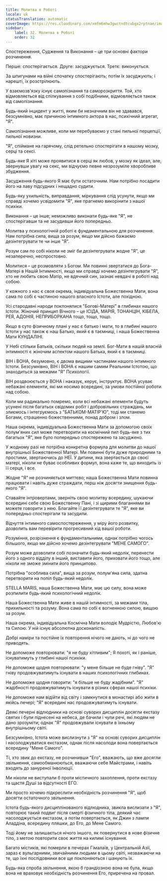 ```yaml
---
title: Молитва в Роботі
locale: uk
statusTranslation: automatic
coverImage: https://res.cloudinary.com/xmfm6mhw3gwctndtcubgx2rptnae/image/upload/v1740468922/small_cover_tratado_de_psicologia_revolucionaria_a4c0dca4e0.webp
sidebar:
    label: 32. Молитва в Роботі
    order: 32
---
```

Спостереження, Судження та Виконання – це три основні фактори розчинення.

Перше: спостерігається. Друге: засуджується. Третє: виконується.

За шпигунами на війні спочатку спостерігають; потім їх засуджують; і нарешті, їх розстрілюють.

У взаємозв'язку існує самопізнання та саморозкриття. Той, хто відмовляється від спілкування з собі подібними, відмовляється також від самопізнання.

Будь-який інцидент у житті, яким би незначним він не здавався, безсумнівно, має причиною інтимного актора в нас, психічний агрегат, "Я".

Самопізнання можливе, коли ми перебуваємо у стані пильної перцепції, пильної новизни.

"Я", спіймане на гарячому, слід ретельно спостерігати в нашому мозку, серці та сексі.

Будь-яке Я хіті може проявитися в серці як любов, у мозку як ідеал, але, звернувши увагу на секс, ми відчуємо певне незрозуміле хворобливе збудження.

Засудження будь-якого Я має бути остаточним. Нам потрібно посадити його на лаву підсудних і нещадно судити.

Будь-яку ухильність, виправдання, міркування слід усунути, якщо ми справді хочемо усвідомити "Я", яке прагнемо викорінити з нашої психіки.

Виконання – це інше; неможливо виконати будь-яке "Я", не спостерігавши та не засудивши його попередньо.

Молитва у психологічній роботі є фундаментальною для розчинення. Нам потрібна сила, вища за розум, якщо ми дійсно бажаємо дезінтегрувати те чи інше "Я".

Розум сам по собі ніколи не зміг би дезінтегрувати жодне "Я", це незаперечно, неспростовно.

Молитися – це розмовляти з Богом. Ми повинні звертатися до Бога-Матері в Нашій Інтимності, якщо ми справді хочемо дезінтегрувати "Я", хто не любить свою Матір, не вдячний син, зазнає невдачі в роботі над собою.

У кожного з нас є своя окрема, індивідуальна Божественна Мати, вона сама по собі є частиною нашого власного Істоти, але похідною.

Усі стародавні народи поклонялися "Богові-Матері" в глибинах нашого Істоти. Жіночий принцип Вічного – це ІСІДА, МАРІЯ, ТОНАНЦІН, КІБЕЛА, РЕЯ, АДОНІЯ, НЕПРИБОРКАНА тощо, тощо, тощо.

Якщо в суто фізичному плані у нас є батько і мати, то в глибині нашого Істоти у нас також є наш Батько, який є в таємниці, і наша Божественна Мати КУНДАЛІНІ.

У Небі стільки Батьків, скільки людей на землі. Бог-Мати в нашій власній інтимності є жіночим аспектом нашого Батька, який є в таємниці.

ВІН і ВОНА, безумовно, є двома вищими частинами нашого інтимного Істоти. Безсумнівно, ВІН і ВОНА є нашим самим Реальним Істотою, що знаходиться за межами "Я" Психології.

ВІН роздвоюється у ВОНА і наказує, керує, інструктує. ВОНА усуває небажані елементи, які ми носимо всередині, за умови постійної роботи над собою.

Коли ми радикально помремо, коли всі небажані елементи будуть усунені після багатьох свідомих робіт і добровільних страждань, ми злиємось і інтегруємось з "БАТЬКОМ-МАТІР'Ю", тоді ми станемо Богами, страшенно божественними, понад добром і злом.

Наша окрема, індивідуальна Божественна Мати за допомогою своїх полум'яних сил може перетворити на космічний пил будь-яке з тих багатьох "Я", яке було попередньо спостережено та засуджено.

У жодному разі не потрібна конкретна формула для молитви до нашої внутрішньої Божественної Матері. Ми повинні бути дуже природними та простими, звертаючись до НЕЇ. У дитини, яка звертається до своєї матері, ніколи не буває особливих формул, вона каже те, що виходить із її серця, і все.

Жодне "Я" не розчиняється миттєво; наша Божественна Мати повинна працювати і навіть дуже страждати, перш ніж досягти знищення будь-якого "Я".

Ставайте інтровертами, зверніть свою молитву всередину, шукаючи всередині себе свою Божественну Пані, і зі щирими благаннями ви можете говорити з нею. Благайте її дезінтегрувати те "Я", яке ви попередньо спостерігали та засудили.

Відчуття інтимного самоспостереження, у міру його розвитку, дозволить вам перевірити прогресивний хід вашої роботи.

Розуміння, розрізнення є фундаментальними, однак потрібно чогось більшого, якщо ми дійсно хочемо дезінтегрувати "МЕНЕ САМОГО".

Розум може дозволити собі позначити будь-який недолік, перенести його з одного відділу в інший, виставити його, приховати його тощо, але ніколи не зможе змінити його принципово.

Потрібна "особлива сила", вища за розум, полум'яна сила, здатна перетворити на попіл будь-який недолік.

STELLA MARIS, наша Божественна Мати, має цю силу, вона може розпилити будь-який психологічний недолік.

Наша Божественна Мати живе в нашій інтимності, за межами тіла, прихильності та розуму. Вона сама по собі є вогненною силою, вищою за розум.

Наша окрема, індивідуальна Космічна Мати володіє Мудрістю, Любов'ю та Силою. У ній існує абсолютна досконалість.

Добрі наміри та постійне їх повторення нічого не дають, ні до чого не приводять.

Не допоможе повторювати: "я не буду хітливим"; Я похоті, як і раніше, існуватимуть у глибині нашої психіки.

Не допоможе щодня повторювати: "у мене більше не буде гніву". "Я" гніву продовжуватимуть існувати в наших психологічних глибинах.

Не допоможе щодня говорити: "я більше не буду жадібним". "Я" жадібності продовжуватимуть існувати в різних сферах нашої психіки.

Не допоможе нам відійти від світу і замкнутися в монастирі або жити в якійсь печері; "Я" всередині нас продовжуватимуть існувати.

Деякі печерні відлюдники на основі суворих дисциплін досягли екстазу святих і були піднесені на небеса, де бачили і чули речі, які людям не дано зрозуміти; однак "Я" продовжували існувати в їхньому внутрішньому світі.

Безсумнівно, Істота може вислизнути з "Я" на основі суворих дисциплін і насолоджуватися екстазом, однак після насолоди вона повертається всередину "Мене Самого".

Ті, хто звик до екстазу, не розчинивши "Его", вважають, що вже досягли звільнення, самообманюються, вважаючи себе Майстрами, і навіть входять до зануреної Інволюції.

Ми ніколи не виступали б проти містичного захоплення, проти екстазу та щастя Душі за відсутності ЕГО.

Ми просто хочемо підкреслити необхідність розчинення "Я", щоб досягти остаточного звільнення.

Істота будь-якого дисциплінованого відлюдника, звикла вислизати з "Я", повторює такий подвиг після смерті фізичного тіла, деякий час насолоджується екстазом, а потім повертається, як Джин з лампи Аладдіна, всередину пляшки, до Его, до Мене Самого.

Тоді йому не залишається нічого іншого, як повернутися в нове фізичне тіло, з метою повторити своє життя на килимі існування.

Багато містиків, які померли в печерах Гімалаїв, у Центральній Азії, зараз є вульгарними, звичайними людьми в цьому світі, незважаючи на те, що їхні послідовники все ще поклоняються і шанують їх.

Будь-яка спроба звільнення, якою б грандіозною вона не була, якщо вона не враховує необхідність розчинення Его, приречена на провал.

